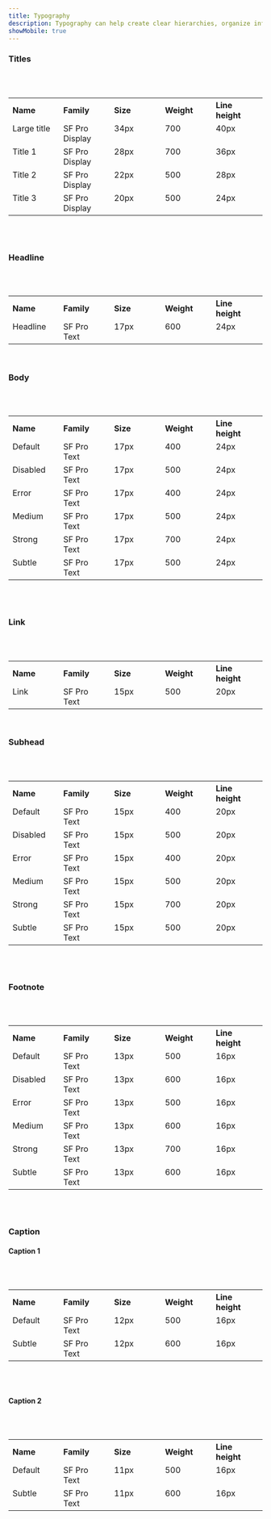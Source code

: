 ```yaml
---
title: Typography
description: Typography can help create clear hierarchies, organize information, and guide users through a product or experience.
showMobile: true
---
```


### Titles
<br/>
<br/>

<table style="width: 100%">
  <tbody>
    <tr>
      <th style="width:20%; text-align: left;">Name</th>
      <th style="width:20%; text-align: left;">Family</th>
      <th style="width:20%; text-align: left;">Size</th>
      <th style="width:20%; text-align: left;">Weight</th>
      <th style="width:20%; text-align: left;">Line height</th>
    </tr>
    <tr style="vertical-align: top">
      <td>Large title</td>
      <td>SF Pro Display</td>
      <td>34px</td>
      <td>700</td>
      <td>40px</td>
    </tr>
    <tr style="vertical-align: top">
      <td>Title 1</td>
      <td>SF Pro Display</td>
      <td>28px</td>
      <td>700</td>
      <td>36px</td>
    </tr>
    <tr style="vertical-align: top">
      <td>Title 2</td>
      <td>SF Pro Display</td>
      <td>22px</td>
      <td>500</td>
      <td>28px</td>
    </tr>
    <tr style="vertical-align: top">
      <td>Title 3</td>
      <td>SF Pro Display</td>
      <td>20px</td>
      <td>500</td>
      <td>24px</td>
    </tr>
  </tbody>
</table>
<br/>
<br/>

### Headline
<br/>
<br/>

<table style="width: 100%">
  <tbody>
    <tr>
      <th style="width:20%; text-align: left;">Name</th>
      <th style="width:20%; text-align: left;">Family</th>
      <th style="width:20%; text-align: left;">Size</th>
      <th style="width:20%; text-align: left;">Weight</th>
      <th style="width:20%; text-align: left;">Line height</th>
    </tr>
    <tr style="vertical-align: top">
      <td>Headline</td>
      <td>SF Pro Text</td>
      <td>17px</td>
      <td>600</td>
      <td>24px</td>
    </tr>
  </tbody>
</table>
<br/>

### Body
<br/>
<br/>

<table style="width: 100%">
  <tbody>
    <tr>
      <th style="width:20%; text-align: left;">Name</th>
      <th style="width:20%; text-align: left;">Family</th>
      <th style="width:20%; text-align: left;">Size</th>
      <th style="width:20%; text-align: left;">Weight</th>
      <th style="width:20%; text-align: left;">Line height</th>
    </tr>
    <tr style="vertical-align: top">
      <td>Default</td>
      <td>SF Pro Text</td>
      <td>17px</td>
      <td>400</td>
      <td>24px</td>
    </tr>
    <tr style="vertical-align: top">
      <td>Disabled</td>
      <td>SF Pro Text</td>
      <td>17px</td>
      <td>500</td>
      <td>24px</td>
    </tr>
    <tr style="vertical-align: top">
      <td>Error</td>
      <td>SF Pro Text</td>
      <td>17px</td>
      <td>400</td>
      <td>24px</td>
    </tr>
    <tr style="vertical-align: top">
      <td>Medium</td>
      <td>SF Pro Text</td>
      <td>17px</td>
      <td>500</td>
      <td>24px</td>
    </tr>
    <tr style="vertical-align: top">
      <td>Strong</td>
      <td>SF Pro Text</td>
      <td>17px</td>
      <td>700</td>
      <td>24px</td>
    </tr>
    <tr style="vertical-align: top">
      <td>Subtle</td>
      <td>SF Pro Text</td>
      <td>17px</td>
      <td>500</td>
      <td>24px</td>
    </tr>
  </tbody>
</table>
<br/>
<br/>

### Link
<br/>
<br/>

<table style="width: 100%">
  <tbody>
    <tr>
      <th style="width:20%; text-align: left;">Name</th>
      <th style="width:20%; text-align: left;">Family</th>
      <th style="width:20%; text-align: left;">Size</th>
      <th style="width:20%; text-align: left;">Weight</th>
      <th style="width:20%; text-align: left;">Line height</th>
    </tr>
    <tr style="vertical-align: top">
      <td>Link</td>
      <td>SF Pro Text</td>
      <td>15px</td>
      <td>500</td>
      <td>20px</td>
    </tr>
  </tbody>
</table>
<br/>

### Subhead
<br/>
<br/>

<table style="width: 100%">
  <tbody>
    <tr>
      <th style="width:20%; text-align: left;">Name</th>
      <th style="width:20%; text-align: left;">Family</th>
      <th style="width:20%; text-align: left;">Size</th>
      <th style="width:20%; text-align: left;">Weight</th>
      <th style="width:20%; text-align: left;">Line height</th>
    </tr>
    <tr style="vertical-align: top">
      <td>Default</td>
      <td>SF Pro Text</td>
      <td>15px</td>
      <td>400</td>
      <td>20px</td>
    </tr>
    <tr style="vertical-align: top">
      <td>Disabled</td>
      <td>SF Pro Text</td>
      <td>15px</td>
      <td>500</td>
      <td>20px</td>
    </tr>
    <tr style="vertical-align: top">
      <td>Error</td>
      <td>SF Pro Text</td>
      <td>15px</td>
      <td>400</td>
      <td>20px</td>
    </tr>
    <tr style="vertical-align: top">
      <td>Medium</td>
      <td>SF Pro Text</td>
      <td>15px</td>
      <td>500</td>
      <td>20px</td>
    </tr>
    <tr style="vertical-align: top">
      <td>Strong</td>
      <td>SF Pro Text</td>
      <td>15px</td>
      <td>700</td>
      <td>20px</td>
    </tr>
    <tr style="vertical-align: top">
      <td>Subtle</td>
      <td>SF Pro Text</td>
      <td>15px</td>
      <td>500</td>
      <td>20px</td>
    </tr>
  </tbody>
</table>
<br/>
<br/>

### Footnote
<br/>
<br/>

<table style="width: 100%">
  <tbody>
    <tr>
      <th style="width:20%; text-align: left;">Name</th>
      <th style="width:20%; text-align: left;">Family</th>
      <th style="width:20%; text-align: left;">Size</th>
      <th style="width:20%; text-align: left;">Weight</th>
      <th style="width:20%; text-align: left;">Line height</th>
    </tr>
    <tr style="vertical-align: top">
      <td>Default</td>
      <td>SF Pro Text</td>
      <td>13px</td>
      <td>500</td>
      <td>16px</td>
    </tr>
    <tr style="vertical-align: top">
      <td>Disabled</td>
      <td>SF Pro Text</td>
      <td>13px</td>
      <td>600</td>
      <td>16px</td>
    </tr>
    <tr style="vertical-align: top">
      <td>Error</td>
      <td>SF Pro Text</td>
      <td>13px</td>
      <td>500</td>
      <td>16px</td>
    </tr>
    <tr style="vertical-align: top">
      <td>Medium</td>
      <td>SF Pro Text</td>
      <td>13px</td>
      <td>600</td>
      <td>16px</td>
    </tr>
    <tr style="vertical-align: top">
      <td>Strong</td>
      <td>SF Pro Text</td>
      <td>13px</td>
      <td>700</td>
      <td>16px</td>
    </tr>
    <tr style="vertical-align: top">
      <td>Subtle</td>
      <td>SF Pro Text</td>
      <td>13px</td>
      <td>600</td>
      <td>16px</td>
    </tr>
  </tbody>
</table>
<br/>
<br/>

### Caption
#### Caption 1
<br/>
<br/>

<table style="width: 100%">
  <tbody>
    <tr>
      <th style="width:20%; text-align: left;">Name</th>
      <th style="width:20%; text-align: left;">Family</th>
      <th style="width:20%; text-align: left;">Size</th>
      <th style="width:20%; text-align: left;">Weight</th>
      <th style="width:20%; text-align: left;">Line height</th>
    </tr>
    <tr style="vertical-align: top">
      <td>Default</td>
      <td>SF Pro Text</td>
      <td>12px</td>
      <td>500</td>
      <td>16px</td>
    </tr>
    <tr style="vertical-align: top">
      <td>Subtle</td>
      <td>SF Pro Text</td>
      <td>12px</td>
      <td>600</td>
      <td>16px</td>
    </tr>
  </tbody>
</table>
<br/>
<br/>

#### Caption 2
<br/>
<br/>

<table style="width: 100%">
  <tbody>
    <tr>
      <th style="width:20%; text-align: left;">Name</th>
      <th style="width:20%; text-align: left;">Family</th>
      <th style="width:20%; text-align: left;">Size</th>
      <th style="width:20%; text-align: left;">Weight</th>
      <th style="width:20%; text-align: left;">Line height</th>
    </tr>
    <tr style="vertical-align: top">
      <td>Default</td>
      <td>SF Pro Text</td>
      <td>11px</td>
      <td>500</td>
      <td>16px</td>
    </tr>
    <tr style="vertical-align: top">
      <td>Subtle</td>
      <td>SF Pro Text</td>
      <td>11px</td>
      <td>600</td>
      <td>16px</td>
    </tr>
  </tbody>
</table>
<br/>
<br/>
